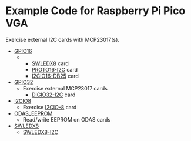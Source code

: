 = Example Code for Raspberry Pi Pico VGA =

Exercise external I2C cards with MCP23017(s).

* [https://github.com/land-boards/RasPiPico/tree/main/PicoMite_MMBASIC/PicoMite_VGA/Land%20Boards%20BASIC%20Programs/lbcards/GPIO16 GPIO16]
*** [http://land-boards.com/blwiki/index.php?title=SWLEDX8 SWLEDX8] card
*** [http://land-boards.com/blwiki/index.php?title=PROTO16-I2C PROTO16-I2C] card
*** [http://land-boards.com/blwiki/index.php?title=I2CIO16-DB25 I2CIO16-DB25] card
* [https://github.com/land-boards/RasPiPico/tree/main/PicoMite_MMBASIC/PicoMite_VGA/Land%20Boards%20BASIC%20Programs/lbcards/GPIO32 GPIO32]
** Exercise external MCP23017 cards
*** [http://land-boards.com/blwiki/index.php?title=DIGIO32-I2C DIGIO32-I2C] card
* [https://github.com/land-boards/RasPiPico/tree/main/PicoMite_MMBASIC/PicoMite_VGA/Land%20Boards%20BASIC%20Programs/lbcards/I2CIO8 I2CIO8]
** Exercise [http://land-boards.com/blwiki/index.php?title=I2CIO-8 I2CIO-8] card
* [https://github.com/land-boards/RasPiPico/tree/main/PicoMite_MMBASIC/PicoMite_VGA/Land%20Boards%20BASIC%20Programs/lbcards/ODAS_EEPROM ODAS_EEPROM]
** Read/write EEPROM on ODAS cards
* [https://github.com/land-boards/RasPiPico/tree/main/PicoMite_MMBASIC/PicoMite_VGA/Land%20Boards%20BASIC%20Programs/lbcards/SWLEDX8 SWLEDX8]
** [http://land-boards.com/blwiki/index.php?title=SWLEDX8-I2C SWLEDX8-I2C] 

